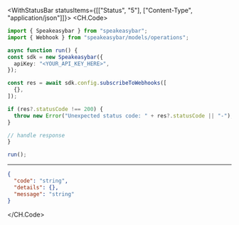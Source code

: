 

<WithStatusBar statusItems={[["Status", "5"], ["Content-Type", "application/json"]]}>
  <CH.Code>
  ```typescript SubscribeToWebhooks.ts
  import { Speakeasybar } from "speakeasybar";
import { Webhook } from "speakeasybar/models/operations";

async function run() {
  const sdk = new Speakeasybar({
    apiKey: "<YOUR_API_KEY_HERE>",
  });

  const res = await sdk.config.subscribeToWebhooks([
    {},
  ]);

  if (res?.statusCode !== 200) {
    throw new Error("Unexpected status code: " + res?.statusCode || "-");
  }
  
  // handle response
}

run();
  ```
  ---

  ```json Example Response
  {
    "code": "string",
    "details": {},
    "message": "string"
  }
  ```
  </CH.Code>
</WithStatusBar>
